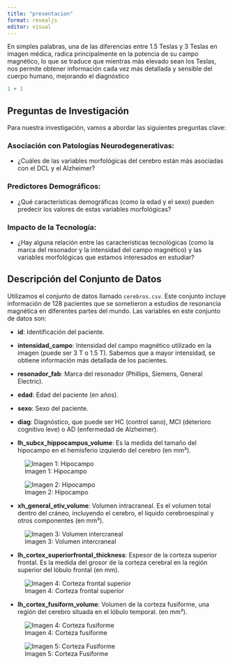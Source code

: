```yaml
---
title: "presentacion"
format: revealjs
editor: visual
---
```


En simples palabras, una de las diferencias entre 1.5 Teslas y 3 Teslas en imagen médica, radica principalmente en la potencia de su campo magnético, lo que se traduce que mientras más elevado sean los Teslas, nos permite obtener información cada vez más detallada y sensible del cuerpo humano, mejorando el diagnóstico

```r
1 + 1
```

## Preguntas de Investigación

Para nuestra investigación, vamos a abordar las siguientes preguntas clave:

### Asociación con Patologías Neurodegenerativas:

-   ¿Cuáles de las variables morfológicas del cerebro están más asociadas con el DCL y el Alzheimer?

### Predictores Demográficos:

-   ¿Qué características demográficas (como la edad y el sexo) pueden predecir los valores de estas variables morfológicas?

### Impacto de la Tecnología:

-   ¿Hay alguna relación entre las características tecnológicas (como la marca del resonador y la intensidad del campo magnético) y las variables morfológicas que estamos interesados en estudiar?

## Descripción del Conjunto de Datos

Utilizamos el conjunto de datos llamado `cerebros.csv`. Este conjunto incluye información de 128 pacientes que se sometieron a estudios de resonancia magnética en diferentes partes del mundo. Las variables en este conjunto de datos son:

-   **id**: Identificación del paciente.

-   **intensidad_campo**: Intensidad del campo magnético utilizado en la imagen (puede ser 3 T o 1.5 T). Sabemos que a mayor intensidad, se obtiene información más detallada de los pacientes.

-   **resonador_fab**: Marca del resonador (Phillips, Siemens, General Electric).

-   **edad**: Edad del paciente (en años).

-   **sexo**: Sexo del paciente.

-   **diag**: Diagnóstico, que puede ser HC (control sano), MCI (deterioro cognitivo leve) o AD (enfermedad de Alzheimer).

-   **lh_subcx_hippocampus_volume**: Es la medida del tamaño del hipocampo en el hemisferio izquierdo del cerebro (en mm³).

![Imagen 1: Hipocampo](img/Hipocampo.jpg)

![Imagen 2: Hipocampo](img/Hipocampo2.png)

-   **xh_general_etiv_volume**: Volumen intracraneal. Es el volumen total dentro del cráneo, incluyendo el cerebro, el líquido cerebroespinal y otros componentes (en mm³).

![Imagen 3: Volumen intercraneal](img/cerebro.png)

-   **lh_cortex_superiorfrontal_thickness**: Espesor de la corteza superior frontal. Es la medida del grosor de la corteza cerebral en la región superior del lóbulo frontal (en mm).

![Imagen 4: Corteza frontal superior](img/corteza_frontal_superior.png)

-   **lh_cortex_fusiform_volume**: Volumen de la corteza fusiforme, una región del cerebro situada en el lóbulo temporal. (en mm³).

![Imagen 4: Corteza fusiforme](img/fusiforme1.png)

![Imagen 5: Corteza Fusiforme](img/fusiforme2.png)
